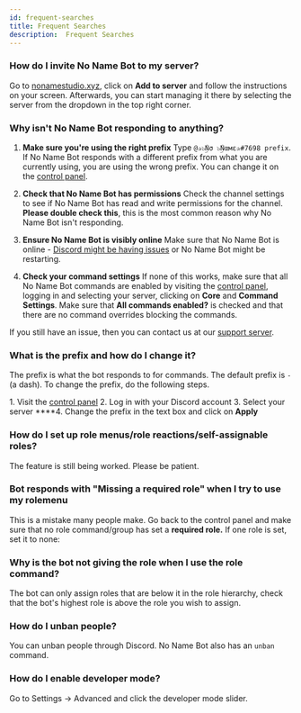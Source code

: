 ```yaml
---
id: frequent-searches
title: Frequent Searches
description:  Frequent Searches
---
```


### How do I invite No Name Bot to my server?

Go to [nonamestudio.xyz](https://bot.nonamestudio.xyz/), click on **Add to server** and follow the instructions on your screen. Afterwards, you can start managing it there by selecting the server from the dropdown in the top right corner.

### Why isn't No Name Bot responding to anything?

1. **Make sure you're using the right prefix**
   Type `@✰๖ۣۜNσ ๖ۣۜNαмε✰#7698 prefix`. If No Name Bot responds with a different prefix from what you are currently using, you are using the wrong prefix. You can change it on the [control panel](https://bot.nonamestudio.xyz/dashboard).

2. **Check that No Name Bot has permissions**
   Check the channel settings to see if No Name Bot has read and write permissions for the channel. **Please double check this**, this is the most common reason why No Name Bot isn't responding.

3. **Ensure No Name Bot is visibly online**
   Make sure that No Name Bot is online - [Discord might be having issues](https://status.discordapp.com/) or No Name Bot might be restarting.

4. **Check your command settings**
   If none of this works, make sure that all No Name Bot commands are enabled by visiting the [control panel](https://yagpdb.xyz/), logging in and selecting your server, clicking on **Core** and **Command Settings**. Make sure that **All commands enabled?** is checked and that there are no command overrides blocking the commands.

If you still have an issue, then you can contact us at our [support server](https://bot.nonamestudio.xyz/discord).

### What is the prefix and how do I change it?

The prefix is what the bot responds to for commands. The default prefix is `-` (a dash). To change the prefix, do the following steps.

1\. Visit the [control panel](https://bot.nonamestudio.xyz/dashboard)
2\. Log in with your Discord account
3\. Select your server
****4. Change the prefix in the text box and click on **Apply**

### How do I set up role menus/role reactions/self-assignable roles?

The feature is still being worked. Please be patient.

### Bot responds with "Missing a required role" when I try to use my rolemenu

This is a mistake many people make. Go back to the control panel and make sure that no role command/group has set a **required role.** If one role is set, set it to none:

### Why is the bot not giving the role when I use the role command?

The bot can only assign roles that are below it in the role hierarchy, check that the bot's highest role is above the role you wish to assign.

### How do I unban people?

You can unban people through Discord. No Name Bot also has an `unban` command.

### How do I enable developer mode?

Go to Settings -> Advanced and click the developer mode slider.


